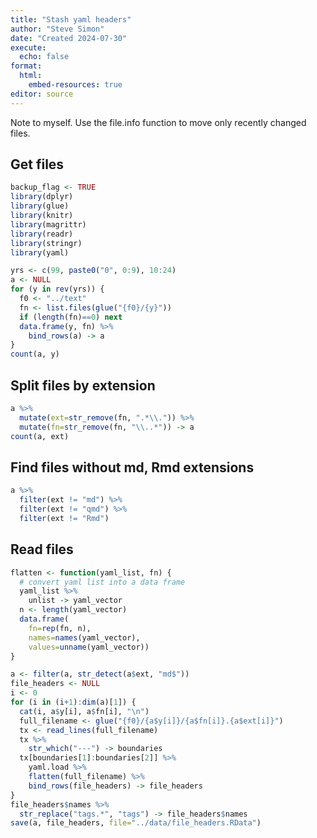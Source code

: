 ```yaml
---
title: "Stash yaml headers"
author: "Steve Simon"
date: "Created 2024-07-30"
execute:
  echo: false
format:
  html:
    embed-resources: true
editor: source
---
```


Note to myself. Use the file.info function to move only recently changed files.

## Get files

```r
backup_flag <- TRUE
library(dplyr)
library(glue)
library(knitr)
library(magrittr)
library(readr)
library(stringr)
library(yaml)
```


```r
yrs <- c(99, paste0("0", 0:9), 10:24)
a <- NULL
for (y in rev(yrs)) {
  f0 <- "../text"
  fn <- list.files(glue("{f0}/{y}"))
  if (length(fn)==0) next
  data.frame(y, fn) %>%
    bind_rows(a) -> a
}
count(a, y)
```


## Split files by extension

```r
a %>%
  mutate(ext=str_remove(fn, ".*\\.")) %>%
  mutate(fn=str_remove(fn, "\\..*")) -> a
count(a, ext)
```

## Find files without md, Rmd extensions

```r
a %>%
  filter(ext != "md") %>%
  filter(ext != "qmd") %>%
  filter(ext != "Rmd")
```

## Read files

```r
flatten <- function(yaml_list, fn) {
  # convert yaml list into a data frame
  yaml_list %>%
    unlist -> yaml_vector
  n <- length(yaml_vector)
  data.frame(
    fn=rep(fn, n),
    names=names(yaml_vector),
    values=unname(yaml_vector))
}
```

```r
a <- filter(a, str_detect(a$ext, "md$"))
file_headers <- NULL
i <- 0
for (i in (i+1):dim(a)[1]) {
  cat(i, a$y[i], a$fn[i], "\n")
  full_filename <- glue("{f0}/{a$y[i]}/{a$fn[i]}.{a$ext[i]}")
  tx <- read_lines(full_filename)
  tx %>%
    str_which("---") -> boundaries
  tx[boundaries[1]:boundaries[2]] %>%
    yaml.load %>%
    flatten(full_filename) %>%
    bind_rows(file_headers) -> file_headers
}
file_headers$names %>%
  str_replace("tags.*", "tags") -> file_headers$names
save(a, file_headers, file="../data/file_headers.RData")
```

